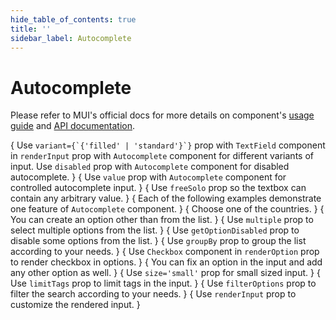 ```yaml
---
hide_table_of_contents: true
title: ''
sidebar_label: Autocomplete
---
```




<h1 className='!m-0'>Autocomplete</h1>

<div className='template-bg-color' />

Please refer to MUI's official docs for more details on component's [usage guide](https://mui.com/material-ui/react-autocomplete/) and [API documentation](https://mui.com/material-ui/api/autocomplete/).

<Grid container spacing={6}>
  <Grid item xs={12} md={6}>
    <CardSnippet
      title='Variants'
      code={SourceCodeAutocompleteVariants}
    >
     {
        <Typography className='mbe-4'>
          Use <code>variant={`{'filled' | 'standard'}`}</code> prop with <code>TextField</code> component in <code>renderInput</code> prop with <code>Autocomplete</code> component for different variants of input. Use <code>disabled</code> prop with <code>Autocomplete</code> component for disabled autocomplete.
        </Typography>
      }
      <AutocompleteVariants />
    </CardSnippet>
  </Grid>
  <Grid item xs={12} md={6}>
    <Grid container spacing={6}>
      <Grid item xs={12}>
        <CardSnippet
        title='Controlled and Uncontrolled'
        code={SourceCodeAutocompleteControlledUncontrolled}
        >
          {
            <Typography className='mbe-4'>
              Use <code>value</code> prop with <code>Autocomplete</code> component for controlled autocomplete input.
            </Typography>
          }
          <AutocompleteControlledUncontrolled />
        </CardSnippet>
      </Grid>
      <Grid item xs={12}>
        <CardSnippet
        title='Free Solo'
        code={SourceCodeAutocompleteFreeSolo}
        >
          {
            <Typography className='mbe-4'>
              Use <code>freeSolo</code> prop so the textbox can contain any arbitrary value.
            </Typography>
          }
          <AutocompleteFreeSolo />
        </CardSnippet>
      </Grid>
    </Grid>
  </Grid>
  <Grid item xs={12} md={6}>
    <CardSnippet
      title='Autocomplete Props'
      code={SourceCodeAutocompleteProps}
    >
      {
        <Typography className='mbe-4'>
          Each of the following examples demonstrate one feature of <code>Autocomplete</code> component.
        </Typography>
      }
      <AutocompleteProps />
    </CardSnippet>
  </Grid>
  <Grid item xs={12} md={6}>
    <Grid container spacing={6}>
      <Grid item xs={12}>
        <CardSnippet
          title='Country Select'
          code={SourceCodeAutocompleteCountry}
        >
          {
            <Typography className='mbe-4'>
              Choose one of the countries.
            </Typography>
          }
          <AutocompleteCountry />
        </CardSnippet>
      </Grid>
      <Grid item xs={12}>
        <CardSnippet
          title='Creatable'
          code={SourceCodeAutocompleteCreatable}
        >
          {
            <Typography className='mbe-4'>
              You can create an option other than from the list.
            </Typography>
          }
          <AutocompleteCreatable />
        </CardSnippet>
      </Grid>
      <Grid item xs={12}>
        <CardSnippet
          title='Multiple Values'
          code={SourceCodeAutocompleteMultipleValues}
        >
          {
            <Typography className='mbe-4'>
              Use <code>multiple</code> prop to select multiple options from the list.
            </Typography>
          }
          <AutocompleteMultipleValues />
        </CardSnippet>
      </Grid>
    </Grid>
  </Grid>
  <Grid item xs={12} md={6}>
    <CardSnippet
      title='Disabled Options'
      code={SourceCodeAutocompleteDisabledOptions}
    >
     {
        <Typography className='mbe-4'>
          Use <code>getOptionDisabled</code> prop to disable some options from the list.
        </Typography>
      }
      <AutocompleteDisabledOptions />
    </CardSnippet>
  </Grid>
  <Grid item xs={12} md={6}>
    <CardSnippet
      title='Grouped'
      code={SourceCodeAutocompleteGrouped}
    >
      {
        <Typography className='mbe-4'>
          Use <code>groupBy</code> prop to group the list according to your needs.
        </Typography>
      }
      <AutocompleteGrouped />
    </CardSnippet>
  </Grid>
  <Grid item xs={12} md={6}>
    <CardSnippet
      title='Checkboxes'
      code={SourceCodeAutocompleteCheckboxes}
    >
      {
        <Typography className='mbe-4'>
          Use <code>Checkbox</code> component in <code>renderOption</code> prop to render checkbox in options.
        </Typography>
      }
      <AutocompleteCheckboxes />
    </CardSnippet>
  </Grid>
  <Grid item xs={12} md={6}>
    <CardSnippet
      title='Fixed Options'
      code={SourceCodeAutocompleteFixedOptions}
    >
      {
        <Typography className='mbe-4'>
          You can fix an option in the input and add any other option as well.
        </Typography>
      }
      <AutocompleteFixedOptions />
    </CardSnippet>
  </Grid>
  <Grid item xs={12} md={6}>
    <CardSnippet
      title='Small Size'
      code={SourceCodeAutocompleteSmallSize}
    >
      {
        <Typography className='mbe-5'>
          Use <code>size='small'</code> prop for small sized input.
        </Typography>
      }
      <AutocompleteSmallSize />
    </CardSnippet>
  </Grid>
  <Grid item xs={12} md={6}>
    <CardSnippet
      title='Limit Tags'
      code={SourceCodeAutocompleteLimitTags}
    >
      {
        <Typography className='mbe-6'>
          Use <code>limitTags</code> prop to limit tags in the input.
        </Typography>
      }
      <AutocompleteLimitTags />
    </CardSnippet>
  </Grid>
  <Grid item xs={12} md={6}>
    <CardSnippet
      title='Custom Filter'
      code={SourceCodeAutocompleteCustomFilter}
    >
      {
        <Typography className='mbe-4'>
          Use <code>filterOptions</code> prop to filter the search according to your needs.
        </Typography>
      }
      <AutocompleteCustomFilter />
    </CardSnippet>
  </Grid>
  <Grid item xs={12} md={6}>
    <CardSnippet
      title='Custom Input'
      code={SourceCodeAutocompleteCustomInput}
    >
      {
        <Typography className='mbe-4'>
          Use <code>renderInput</code> prop to customize the rendered input.
        </Typography>
      }
      <AutocompleteCustomInput />
    </CardSnippet>
  </Grid>
</Grid>